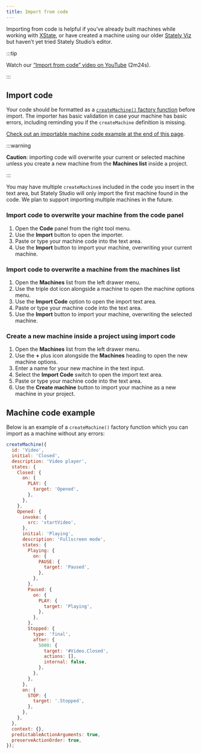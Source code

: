 ```yaml
---
title: Import from code
---
```


Importing from code is helpful if you’ve already built machines while working with [XState](xstate.mdx), or have created a machine using our older [Stately Viz](https://stately.ai/viz) but haven’t yet tried Stately Studio’s editor.

:::tip

Watch our [“Import from code” video on YouTube](https://www.youtube.com/watch?v=DAoIFaugDLo) (2m24s).

:::

## Import code

Your code should be formatted as a [`createMachine()` factory function](https://xstate.js.org/docs/guides/machines.html) before import. The importer has basic validation in case your machine has basic errors, including reminding you if the `createMachine` definition is missing.

[Check out an importable machine code example at the end of this page](/#machine-code-example).

:::warning

**Caution**: importing code will overwrite your current or selected machine unless you create a new machine from the **Machines list** inside a project.

:::

You may have multiple `createMachine`s included in the code you insert in the text area, but Stately Studio will only import the first machine found in the code. We plan to support importing multiple machines in the future.

### Import code to overwrite your machine from the code panel

1. Open the **Code** panel from the right tool menu.
2. Use the **Import** button to open the importer.
3. Paste or type your machine code into the text area.
4. Use the **Import** button to import your machine, overwriting your current machine.

### Import code to overwrite a machine from the machines list

1. Open the **Machines** list from the left drawer menu.
2. Use the <MoreHorizontal size={18} /> triple dot icon alongside a machine to open the machine options menu.
3. Use the **Import Code** option to open the import text area.
4. Paste or type your machine code into the text area.
5. Use the **Import** button to import your machine, overwriting the selected machine.

### Create a new machine inside a project using import code

1. Open the **Machines** list from the left drawer menu.
2. Use the **+** plus icon alongside the **Machines** heading to open the new machine options.
3. Enter a name for your new machine in the text input.
4. Select the **Import Code** switch to open the import text area.
5. Paste or type your machine code into the text area.
6. Use the **Create machine** button to import your machine as a new machine in your project.

## Machine code example

Below is an example of a `createMachine()` factory function which you can import as a machine without any errors:

```js
createMachine({
  id: 'Video',
  initial: 'Closed',
  description: 'Video player',
  states: {
    Closed: {
      on: {
        PLAY: {
          target: 'Opened',
        },
      },
    },
    Opened: {
      invoke: {
        src: 'startVideo',
      },
      initial: 'Playing',
      description: 'Fullscreen mode',
      states: {
        Playing: {
          on: {
            PAUSE: {
              target: 'Paused',
            },
          },
        },
        Paused: {
          on: {
            PLAY: {
              target: 'Playing',
            },
          },
        },
        Stopped: {
          type: 'final',
          after: {
            5000: {
              target: '#Video.Closed',
              actions: [],
              internal: false,
            },
          },
        },
      },
      on: {
        STOP: {
          target: '.Stopped',
        },
      },
    },
  },
  context: {},
  predictableActionArguments: true,
  preserveActionOrder: true,
});
```
